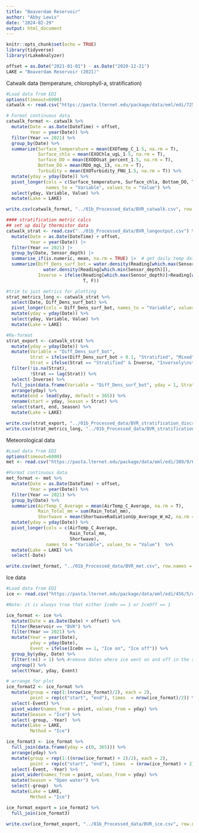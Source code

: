 ```yaml
---
title: "Beaverdam Reservoir"
author: "Abby Lewis"
date: "2024-02-29"
output: html_document
---
```


```r
knitr::opts_chunk$set(echo = TRUE)
library(tidyverse)
library(rLakeAnalyzer)

offset = as.Date("2021-01-01") - as.Date("2020-12-21")
LAKE = "Beaverdam Reservoir (2021)" 
```

Catwalk data (temperature, chlorophyll-a, stratification)

```r
#Load data from EDI
options(timeout=6000)
catwalk <- read.csv("https://pasta.lternet.edu/package/data/eml/edi/725/3/a9a7ff6fe8dc20f7a8f89447d4dc2038")

# Format continuous data
catwalk_format <- catwalk %>%
  mutate(Date = as.Date(DateTime) + offset,
         Year = year(Date)) %>%
  filter(Year == 2021) %>%
  group_by(Date) %>%
  summarize(Surface_temperature = mean(EXOTemp_C_1.5, na.rm = T),
            Surface_chla = mean(EXOChla_ugL_1.5, na.rm = T),
            Surface_DO = mean(EXODOsat_percent_1.5, na.rm = T),
            Bottom_DO = mean(RDO_mgL_13, na.rm = T),
            Turbidity = mean(EXOTurbidity_FNU_1.5, na.rm = T)) %>%
  mutate(yday = yday(Date)) %>%
  pivot_longer(cols = c(Surface_temperature, Surface_chla, Bottom_DO, Turbidity, Surface_DO), 
               names_to = "Variable", values_to = "Value") %>%
  select(yday, Variable, Value) %>%
  mutate(Lake = LAKE)

write.csv(catwalk_format, "../01b_Processed_data/BVR_catwalk.csv", row.names = F)

#### stratification metric calcs
## set up daily thermistor data 
catwalk_strat <- read.csv("../01b_Processed_data/BVR_longoutput.csv") %>%
  mutate(Date = as.Date(DateTime) + offset,
         Year = year(Date)) |> 
  filter(Year == 2021) |> 
  group_by(Date, Sensor_depth) |> 
  summarise_if(is.numeric, mean, na.rm = TRUE) |>  # get daily temp data
  summarize(Diff_Dens_surf_bot = water.density(Reading[which.max(Sensor_depth)]) -
              water.density(Reading[which.min(Sensor_depth)]),
            Inverse = ifelse(Reading[which.max(Sensor_depth)]>Reading[which.min(Sensor_depth)],
                             T, F))

#trim to just metrics for plotting 
strat_metrics_long <- catwalk_strat %>%
  select(Date, Diff_Dens_surf_bot) %>%
  pivot_longer(cols = Diff_Dens_surf_bot, names_to = "Variable", values_to = "Value") %>%
  mutate(yday = yday(Date)) %>%
  select(yday, Variable, Value) %>%
  mutate(Lake = LAKE)

#Re-format
strat_export <- catwalk_strat %>%
  mutate(yday = yday(Date)) %>%
  mutate(Variable = "Diff_Dens_surf_bot",
         Strat = ifelse(Diff_Dens_surf_bot > 0.1, "Stratified", "Mixed"),
         Strat = ifelse(Strat == "Stratified" & Inverse, "Inversely\nstratified", Strat)) %>%
  filter(!is.na(Strat),
         !Strat == lag(Strat)) %>%
  select(-Inverse) %>%
  full_join(data.frame(Variable = "Diff_Dens_surf_bot", yday = 1, Strat = "Mixed")) %>%
  arrange(yday) %>%
  mutate(end = lead(yday, default = 365)) %>%
  rename(start = yday, Season = Strat) %>%
  select(start, end, Season) %>%
  mutate(Lake = LAKE)

write.csv(strat_export, "../01b_Processed_data/BVR_stratification_discrete.csv", row.names = F)
write.csv(strat_metrics_long, "../01b_Processed_data/BVR_stratification_continuous.csv", row.names = F)
```

Meteorological data

```r
#Load data from EDI
options(timeout=6000)
met <- read.csv("https://pasta.lternet.edu/package/data/eml/edi/389/9/62647ecf8525cdfc069b8aaee14c0478")

#Format continuous data
met_format <- met %>%
  mutate(Date = as.Date(DateTime) + offset,
         Year = year(Date)) %>%
  filter(Year == 2021) %>%
  group_by(Date) %>%
  summarize(AirTemp_C_Average = mean(AirTemp_C_Average, na.rm = T),
            Rain_Total_mm = sum(Rain_Total_mm),
            Shortwave = mean(ShortwaveRadiationUp_Average_W_m2, na.rm = T)) %>%
  mutate(yday = yday(Date)) %>%
  pivot_longer(cols = c(AirTemp_C_Average,
                        Rain_Total_mm,
                        Shortwave), 
               names_to = "Variable", values_to = "Value")  %>%
  mutate(Lake = LAKE) %>%
  select(-Date)

write.csv(met_format, "../01b_Processed_data/BVR_met.csv", row.names = F)
```

Ice data

```r
#Load data from EDI
ice <- read.csv("https://pasta.lternet.edu/package/data/eml/edi/456/5/ebfaad16975326a7b874a21beb50c151")

#Note: it is always true that either IceOn == 1 or IceOff == 1

ice_format <- ice %>%
  mutate(Date = as.Date(Date) + offset) %>%
  filter(Reservoir == "BVR") %>%
  filter(Year == 2021) %>%
  mutate(Year = year(Date), 
         yday = yday(Date),
         Event = ifelse(IceOn == 1, "Ice on", "Ice off")) %>%
  group_by(yday, Date) %>%
  filter(!n() > 1) %>% #remove dates where ice went on and off in the same day
  ungroup() %>%
  select(Year, yday, Event)

# arrange for plot
ice_format2 <- ice_format %>%
  mutate(group = rep(1:(nrow(ice_format)/2), each = 2),
         point = rep(c("start", "end"), times  = nrow(ice_format)/2)) %>%
  select(-Event) %>%
  pivot_wider(names_from = point, values_from = yday) %>%
  mutate(Season = "Ice") %>%
  select(-group, -Year)  %>%
  mutate(Lake = LAKE,
         Method = "Ice")

ice_format3 <- ice_format %>%
  full_join(data.frame(yday = c(0, 365))) %>%
  arrange(yday) %>%
  mutate(group = rep(1:((nrow(ice_format) + 2)/2), each = 2),
         point = rep(c("start", "end"), times  = (nrow(ice_format) + 2)/2)) %>%
  select(-Event, -Year) %>%
  pivot_wider(names_from = point, values_from = yday) %>%
  mutate(Season = "Open water") %>%
  select(-group)  %>%
  mutate(Lake = LAKE,
         Method = "Ice")

ice_format_export = ice_format2 %>%
  full_join(ice_format3)

write.csv(ice_format_export, "../01b_Processed_data/BVR_ice.csv", row.names = F)
```
